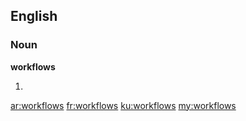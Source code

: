 ==English==

===Noun===
'''workflows'''

# {{plural of|workflow}}

[[ar:workflows]]
[[fr:workflows]]
[[ku:workflows]]
[[my:workflows]]
